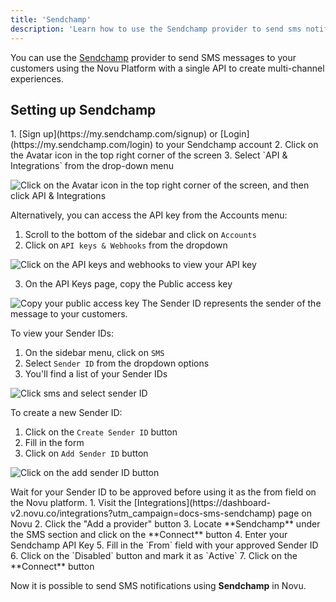 ```yaml
---
title: 'Sendchamp'
description: 'Learn how to use the Sendchamp provider to send sms notifications using Novu'
---
```


You can use the [Sendchamp](https://www.sendchamp.com/) provider to send SMS messages to your customers using the Novu Platform with a single API to create multi-channel experiences.

## Setting up Sendchamp

<Steps>
<Step title="Get your API Key">
1. [Sign up](https://my.sendchamp.com/signup) or [Login](https://my.sendchamp.com/login) to your Sendchamp account
2. Click on the Avatar icon in the top right corner of the screen
3. Select `API & Integrations` from the drop-down menu

<img
  alt="Click on the Avatar icon in the top right corner of the screen, and then click API & Integrations"
  src="/images/channels-and-providers/sms/sendchamp/image-67.png"
/>

Alternatively, you can access the API key from the Accounts menu:

1. Scroll to the bottom of the sidebar and click on `Accounts`
2. Click on `API keys & Webhooks` from the dropdown

<img
  alt="Click on the API keys and webhooks to view your API key"
  src="/images/channels-and-providers/sms/sendchamp/image-68.png"
/>

3. On the API Keys page, copy the Public access key

<img alt="Copy your public access key" src="/images/channels-and-providers/sms/sendchamp/image-69.png" />
</Step>

<Step title="Set up your Sender ID">
The Sender ID represents the sender of the message to your customers.

To view your Sender IDs:

1. On the sidebar menu, click on `SMS`
2. Select `Sender ID` from the dropdown options
3. You'll find a list of your Sender IDs

<img
  alt="Click sms and select sender ID"
  src="/images/channels-and-providers/sms/sendchamp/image-70.png"
/>

To create a new Sender ID:

1. Click on the `Create Sender ID` button
2. Fill in the form
3. Click on `Add Sender ID` button

<img
  alt="Click on the add sender ID button"
  src="/images/channels-and-providers/sms/sendchamp/image-71.png"
/>

<Callout type="info">
Wait for your Sender ID to be approved before using it as the from field on the Novu platform.
</Callout>
</Step>

<Step title="Connect Sendchamp to Novu">
1. Visit the [Integrations](https://dashboard-v2.novu.co/integrations?utm_campaign=docs-sms-sendchamp) page on Novu
2. Click the "Add a provider" button
3. Locate **Sendchamp** under the SMS section and click on the **Connect** button
4. Enter your Sendchamp API Key
5. Fill in the `From` field with your approved Sender ID
6. Click on the `Disabled` button and mark it as `Active`
7. Click on the **Connect** button
</Step>
</Steps>

Now it is possible to send SMS notifications using **Sendchamp** in Novu.
